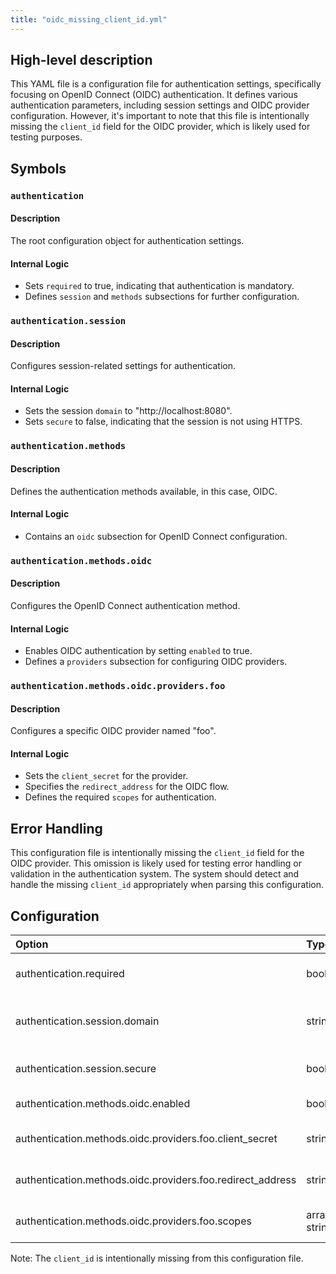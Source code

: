 ```yaml
---
title: "oidc_missing_client_id.yml"
---
```


## High-level description
This YAML file is a configuration file for authentication settings, specifically focusing on OpenID Connect (OIDC) authentication. It defines various authentication parameters, including session settings and OIDC provider configuration. However, it's important to note that this file is intentionally missing the `client_id` field for the OIDC provider, which is likely used for testing purposes.

## Symbols

### `authentication`
#### Description
The root configuration object for authentication settings.

#### Internal Logic
- Sets `required` to true, indicating that authentication is mandatory.
- Defines `session` and `methods` subsections for further configuration.

### `authentication.session`
#### Description
Configures session-related settings for authentication.

#### Internal Logic
- Sets the session `domain` to "http://localhost:8080".
- Sets `secure` to false, indicating that the session is not using HTTPS.

### `authentication.methods`
#### Description
Defines the authentication methods available, in this case, OIDC.

#### Internal Logic
- Contains an `oidc` subsection for OpenID Connect configuration.

### `authentication.methods.oidc`
#### Description
Configures the OpenID Connect authentication method.

#### Internal Logic
- Enables OIDC authentication by setting `enabled` to true.
- Defines a `providers` subsection for configuring OIDC providers.

### `authentication.methods.oidc.providers.foo`
#### Description
Configures a specific OIDC provider named "foo".

#### Internal Logic
- Sets the `client_secret` for the provider.
- Specifies the `redirect_address` for the OIDC flow.
- Defines the required `scopes` for authentication.

## Error Handling
This configuration file is intentionally missing the `client_id` field for the OIDC provider. This omission is likely used for testing error handling or validation in the authentication system. The system should detect and handle the missing `client_id` appropriately when parsing this configuration.

## Configuration
| Option | Type | Default | Description |
|:-------|:-----|:--------|:------------|
| authentication.required | boolean | true | Indicates if authentication is mandatory |
| authentication.session.domain | string | "http://localhost:8080" | The domain for the authentication session |
| authentication.session.secure | boolean | false | Indicates if the session uses HTTPS |
| authentication.methods.oidc.enabled | boolean | true | Enables OIDC authentication |
| authentication.methods.oidc.providers.foo.client_secret | string | "client_secret" | The client secret for the OIDC provider |
| authentication.methods.oidc.providers.foo.redirect_address | string | "http://localhost:8080" | The redirect address for the OIDC flow |
| authentication.methods.oidc.providers.foo.scopes | array of strings | ["user:email"] | The required scopes for authentication |

Note: The `client_id` is intentionally missing from this configuration file.